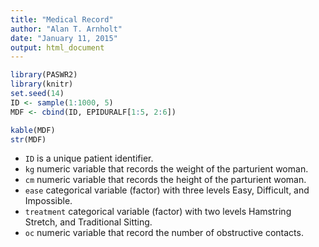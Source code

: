 ```yaml
---
title: "Medical Record"
author: "Alan T. Arnholt"
date: "January 11, 2015"
output: html_document
---
```


```r
library(PASWR2)
library(knitr)
set.seed(14)
ID <- sample(1:1000, 5)
MDF <- cbind(ID, EPIDURALF[1:5, 2:6])
```

```r
kable(MDF)
str(MDF)
```

* `ID` is a unique patient identifier.
* `kg` numeric variable that records the weight of the parturient woman.
* `cm` numeric variable that records the height of the parturient woman.
* `ease` categorical variable (factor) with three levels Easy, Difficult, and Impossible.
* `treatment` categorical variable (factor)  with two levels Hamstring Stretch, and Traditional Sitting.
* `oc` numeric variable that record the number of obstructive contacts.